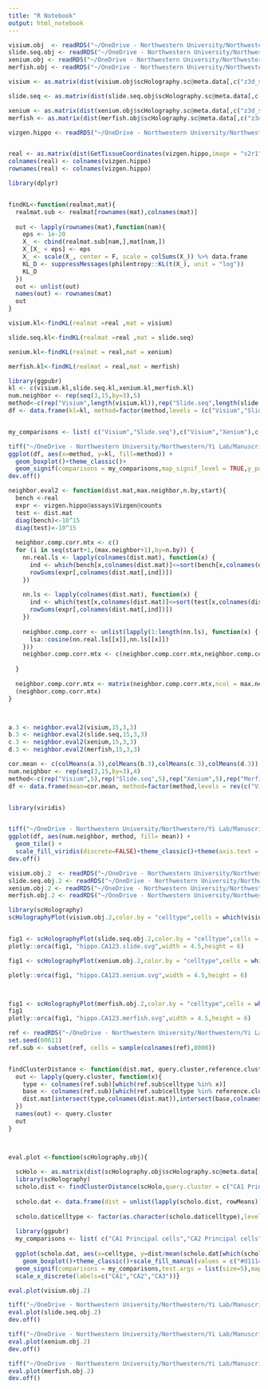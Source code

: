 ```yaml
---
title: "R Notebook"
output: html_notebook
---
```



```r

visium.obj  <- readRDS("~/OneDrive - Northwestern University/Northwestern/Yi Lab/Manuscript/Code_2ndDraft/Mouse Hippocampus/simulate_vizgen/hippo.vizgen.visium.rds")
slide.seq.obj <- readRDS("~/OneDrive - Northwestern University/Northwestern/Yi Lab/Manuscript/Code_2ndDraft/Mouse Hippocampus/simulate_vizgen//slide.seq.ref.scHolo.sim.obj.rds")
xenium.obj <- readRDS("~/OneDrive - Northwestern University/Northwestern/Yi Lab/Manuscript/Code_2ndDraft/Mouse Hippocampus/simulate_vizgen//xenium.hippo.ref.scHolo.sim.obj.rds")
merfish.obj <- readRDS("~/OneDrive - Northwestern University/Northwestern/Yi Lab/Manuscript/Code_2ndDraft/Mouse Hippocampus/simulate_vizgen//merfish.ref.scHolo.sim.obj.rds")

visium <- as.matrix(dist(visium.obj$scHolography.sc@meta.data[,c("z3d_sp","y3d_sp","x3d_sp")]))

slide.seq <- as.matrix(dist(slide.seq.obj$scHolography.sc@meta.data[,c("z3d_sp","y3d_sp","x3d_sp")]))

xenium <- as.matrix(dist(xenium.obj$scHolography.sc@meta.data[,c("z3d_sp","y3d_sp","x3d_sp")]))
merfish <- as.matrix(dist(merfish.obj$scHolography.sc@meta.data[,c("z3d_sp","y3d_sp","x3d_sp")]))

vizgen.hippo <- readRDS("~/OneDrive - Northwestern University/Northwestern/Yi Lab/Manuscript/Code_2ndDraft/Mouse Hippocampus/simulate_vizgen/vizgen.hippo.rds")


real <- as.matrix(dist(GetTissueCoordinates(vizgen.hippo,image = "s2r1")[,c("x","y")]))
colnames(real) <- colnames(vizgen.hippo)
rownames(real) <- colnames(vizgen.hippo)
```

```r
library(dplyr)


findKL<-function(realmat,mat){
  realmat.sub <- realmat[rownames(mat),colnames(mat)]
  
  out <- lapply(rownames(mat),function(nam){
    eps <- 1e-20
    X_ <- cbind(realmat.sub[nam,],mat[nam,])
    X_[X_ < eps] <- eps
    X_ <- scale(X_, center = F, scale = colSums(X_)) %>% data.frame
    KL_D <- suppressMessages(philentropy::KL(t(X_), unit = "log"))
    KL_D
  })
  out <- unlist(out)
  names(out) <- rownames(mat)
  out
}

visium.kl<-findKL(realmat =real ,mat = visium)

slide.seq.kl<-findKL(realmat =real ,mat = slide.seq)

xenium.kl<-findKL(realmat = real,mat = xenium)

merfish.kl<-findKL(realmat = real,mat = merfish)

```


```r
library(ggpubr)
kl <- c(visium.kl,slide.seq.kl,xenium.kl,merfish.kl)
num.neighbor <- rep(seq(3,15,by=3),5)
method<-c(rep("Visium",length(visium.kl)),rep("Slide.seq",length(slide.seq.kl)),rep("Xenium",length(xenium.kl)),rep("Merfish",length(merfish.kl)))
df <- data.frame(kl=kl, method=factor(method,levels = (c("Visium","Slide.seq","Xenium","Merfish"))))


my_comparisons <- list( c("Visium","Slide.seq"),c("Visium","Xenium"),c("Visium","Merfish"))

tiff("~/OneDrive - Northwestern University/Northwestern/Yi Lab/Manuscript/Code_2ndDraft/Mouse Hippocampus/KL_Divergence_ref.tiff", units="in", width=5, height=6, res=600)
ggplot(df, aes(x=method, y=kl, fill=method)) +
  geom_boxplot()+theme_classic()+ 
  geom_signif(comparisons = my_comparisons,map_signif_level = TRUE,y_position = c(.4,.45,.5))+ theme(axis.title.x = element_blank(),axis.text.x = element_text(angle = 45,hjust=1),axis.title.y = element_text(size = 16,face = "bold"),axis.text = element_text(size = 15,face = "bold"))+NoLegend()+ylim(c(0,.57))+scale_fill_brewer(palette = "Set2")+ylab("K-L Divergence")
dev.off()
```

```r

neighbor.eval2 <- function(dist.mat,max.neighbor,n.by,start){
  bench <-real
  expr <- vizgen.hippo@assays$Vizgen@counts
  test <- dist.mat
  diag(bench)<-10^15
  diag(test)<-10^15
  
  neighbor.comp.corr.mtx <- c()
  for (i in seq(start+1,(max.neighbor+1),by=n.by)) {
    nn.real.ls <- lapply(colnames(dist.mat), function(x) {
      ind <- which(bench[x,colnames(dist.mat)]<=sort(bench[x,colnames(dist.mat)])[i])
      rowSums(expr[,colnames(dist.mat[,ind])])
    })
    
    nn.ls <- lapply(colnames(dist.mat), function(x) {
      ind <- which(test[x,colnames(dist.mat)]<=sort(test[x,colnames(dist.mat)])[i])
      rowSums(expr[,colnames(dist.mat[,ind])])
    })
    
    neighbor.comp.corr <- unlist(lapply(1:length(nn.ls), function(x) {
      lsa::cosine(nn.real.ls[[x]],nn.ls[[x]])
    }))
    neighbor.comp.corr.mtx <- c(neighbor.comp.corr.mtx,neighbor.comp.corr)
    
  }
  
  neighbor.comp.corr.mtx <- matrix(neighbor.comp.corr.mtx,ncol = max.neighbor/n.by)
  (neighbor.comp.corr.mtx)
}



a.3 <- neighbor.eval2(visium,15,3,3)
b.3 <- neighbor.eval2(slide.seq,15,3,3)
c.3 <- neighbor.eval2(xenium,15,3,3)
d.3 <- neighbor.eval2(merfish,15,3,3)


```

```r
cor.mean <- c(colMeans(a.3),colMeans(b.3),colMeans(c.3),colMeans(d.3))
num.neighbor <- rep(seq(3,15,by=3),4)
method<-c(rep("Visium",5),rep("Slide.seq",5),rep("Xenium",5),rep("Merfish",5))
df <- data.frame(mean=cor.mean, method=factor(method,levels = rev(c("Visium","Slide.seq","Xenium","Merfish"))),num.neighbor=factor(num.neighbor,levels = stringr::str_sort(unique(num.neighbor),numeric = T)))


library(viridis)


tiff("~/OneDrive - Northwestern University/Northwestern/Yi Lab/Manuscript/Code_2ndDraft/Mouse Hippocampus/hippo.benchmark.cosine.reference.heat.tiff", units="in", width=10, height=6, res=600)
ggplot(df, aes(num.neighbor, method, fill= mean)) + 
  geom_tile() +
  scale_fill_viridis(discrete=FALSE)+theme_classic()+theme(axis.text = element_text(size = 15,face = "bold"),axis.text.x = element_text(angle = 45,hjust=1),axis.title=element_text(size = 18,face = "bold"),legend.title =element_text(size = 13,face = "bold"),legend.text =element_text(size = 12,face = "bold"))+xlab("Size of Neighborhood")+ylab("Reference Tech")+ labs(fill="Mean of Cosine Similarity")+geom_text(aes(label = round(mean, 3)),size=6)
dev.off()
```




```r
visium.obj.2  <- readRDS("~/OneDrive - Northwestern University/Northwestern/Yi Lab/Manuscript/Code_2ndDraft/Mouse Hippocampus/scHolography.obj.rds")
slide.seq.obj.2 <- readRDS("~/OneDrive - Northwestern University/Northwestern/Yi Lab/Manuscript/Code_2ndDraft/Mouse Hippocampus/slide.seq.ref.scHolo.obj.rds")
xenium.obj.2 <- readRDS("~/OneDrive - Northwestern University/Northwestern/Yi Lab/Manuscript/Code_2ndDraft/Mouse Hippocampus/xenium.hippo.ref.scHolo.obj.rds")
merfish.obj.2 <- readRDS("~/OneDrive - Northwestern University/Northwestern/Yi Lab/Manuscript/Code_2ndDraft/Mouse Hippocampus/merfish.ref.scHolo.obj.rds")

```
```r
library(scHolography)
scHolographyPlot(visium.obj.2,color.by = "celltype",cells = which(visium.obj.2$scHolography.sc$celltype%in%c("CA1 Principal cells","CA2 Principal cells","CA3 Principal cells")),color = c(c("black",c("#d11141","#ffc425","#00aebd")),rep("black",15)))


fig1 <- scHolographyPlot(slide.seq.obj.2,color.by = "celltype",cells = which(slide.seq.obj.2$scHolography.sc$celltype%in%c("CA1 Principal cells","CA2 Principal cells","CA3 Principal cells")),color = c(c("black",c("#d11141","#ffc425","#00aebd")),rep("black",15)))%>% plotly::layout(scene = list(camera = list(eye = list(x = 2.25, z = 0, y = 0))))
plotly::orca(fig1, "hippo.CA123.slide.svg",width = 4.5,height = 6)

fig1 <- scHolographyPlot(xenium.obj.2,color.by = "celltype",cells = which(xenium.obj.2$scHolography.sc$celltype%in%c("CA1 Principal cells","CA2 Principal cells","CA3 Principal cells")),color = c(c("black",c("#d11141","#ffc425","#00aebd")),rep("black",15)))%>% plotly::layout(scene = list(camera = list(eye = list(x = 0, z = 2, y = 0))))

plotly::orca(fig1, "hippo.CA123.xenium.svg",width = 4.5,height = 6)



fig1 <- scHolographyPlot(merfish.obj.2,color.by = "celltype",cells = which(merfish.obj.2$scHolography.sc$celltype%in%c("CA1 Principal cells","CA2 Principal cells","CA3 Principal cells")),color = c(c("black",c("#d11141","#ffc425","#00aebd")),rep("black",15)))%>% plotly::layout(scene = list(camera = list(eye = list(x = 2, z = 0, y = 0))))
fig1
plotly::orca(fig1, "hippo.CA123.merfish.svg",width = 4.5,height = 6)
```



```r
ref <- readRDS("~/OneDrive - Northwestern University/Northwestern/Yi Lab/Manuscript/Code_2ndDraft/Mouse Hippocampus//mouse_hippocampus_reference.rds")
set.seed(60611)
ref.sub <- subset(ref, cells = sample(colnames(ref),8000))


findClusterDistance <- function(dist.mat, query.cluster,reference.cluster){
  out <- lapply(query.cluster, function(x){
    type <- colnames(ref.sub)[which(ref.sub$celltype %in% x)]
    base <- colnames(ref.sub)[which(ref.sub$celltype %in% reference.cluster)]
    dist.mat[intersect(type,colnames(dist.mat)),intersect(base,colnames(dist.mat))]
  })
  names(out) <- query.cluster
  out
}



eval.plot <-function(scHolography.obj){
  
  scHolo <- as.matrix(dist(scHolography.obj$scHolography.sc@meta.data[,c("z3d_sp","y3d_sp","x3d_sp")]))
  library(scHolography)
  scholo.dist <- findClusterDistance(scHolo,query.cluster = c("CA1 Principal cells","CA2 Principal cells","CA3 Principal cells"),reference.cluster=c("CA3 Principal cells"))
  
  scholo.dat <- data.frame(dist = unlist(lapply(scholo.dist, rowMeans)),celltype = ref.sub$celltype[unlist(lapply(names(unlist(lapply(scholo.dist, rowMeans))),function(x) unlist(strsplit(x,split = "[.]"))[-1]))])
  
  scholo.dat$celltype <- factor(as.character(scholo.dat$celltype),levels = stringr::str_sort(unique(as.character(scholo.dat$celltype)),numeric = T))
  
  library(ggpubr)
  my_comparisons <- list( c("CA1 Principal cells","CA2 Principal cells"), c("CA2 Principal cells","CA3 Principal cells"))
  
  ggplot(scholo.dat, aes(x=celltype, y=dist/mean(scholo.dat[which(scholo.dat$celltype=="CA3 Principal cells"),"dist"]), fill=celltype)) +
    geom_boxplot()+theme_classic()+scale_fill_manual(values = c("#d11141","#ffc425","#00aebd"))+ 
  geom_signif(comparisons = my_comparisons,test.args = list(size=5),map_signif_level = TRUE)+ theme(axis.title.x = element_blank(),axis.title.y = element_blank(),axis.text = element_text(size = 15,face = "bold"))+NoLegend()+
  scale_x_discrete(labels=c("CA1","CA2","CA3"))}


```

```r
eval.plot(visium.obj.2)

tiff("~/OneDrive - Northwestern University/Northwestern/Yi Lab/Manuscript/Code_3rdDraft//CAs.Dist.slide.seq.tiff", units="in", width=4.5, height=6, res=300)
eval.plot(slide.seq.obj.2)
dev.off()

tiff("~/OneDrive - Northwestern University/Northwestern/Yi Lab/Manuscript/Code_3rdDraft//CAs.Dist.xenium.tiff", units="in", width=4.5, height=6, res=300)
eval.plot(xenium.obj.2)
dev.off()

tiff("~/OneDrive - Northwestern University/Northwestern/Yi Lab/Manuscript/Code_3rdDraft//CAs.Dist.merfish.tiff", units="in", width=4.5, height=6, res=300)
eval.plot(merfish.obj.2)
dev.off()

```




